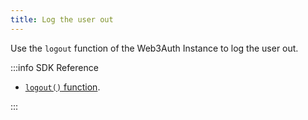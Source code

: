 ```yaml
---
title: Log the user out
---
```


Use the `logout` function of the Web3Auth Instance to log the user out.

:::info SDK Reference

- [`logout()` function](/sdk/pnp/react-native/usage#logging-out-a-user).

:::
